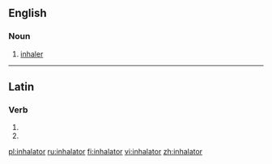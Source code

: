 ==English==

===Noun===
{{en-noun}}

# [[inhaler]]

----

==Latin==

===Verb===
{{la-verb-form|inhālātor}}

# {{conjugation of|inhalo|inhālō|2|s|fut|pass|imp|lang=la}}
# {{conjugation of|inhalo|inhālō|3|s|fut|pass|imp|lang=la}}

[[pl:inhalator]]
[[ru:inhalator]]
[[fi:inhalator]]
[[vi:inhalator]]
[[zh:inhalator]]
